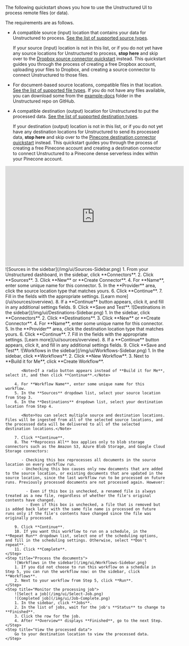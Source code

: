 The following quickstart shows you how to use the Unstructured UI to process remote files (or data).

The requirements are as follows.

- A compatible source (input) location that contains your data for Unstructured to process. [See the list of supported source types](/ui/connectors#sources).

  If your source (input) location is not in this list, or if you do not yet have any source locations for Unstructured to process, **stop here** and 
  skip over to the [Dropbox source connector quickstart](/ui/sources/dropbox-source-quickstart) instead. This quickstart 
  guides you through the process of creating a free Dropbox account, uploading your files to Dropbox, 
  and creating a source connector to connect Unstructured to those files.

- For document-based source locations, compatible files in that location. [See the list of supported file types](/ui/supported-file-types). If you do not have any files available, you can download some from the [example-docs](https://github.com/Unstructured-IO/unstructured-ingest/tree/main/example-docs) folder in the Unstructured repo on GitHub.
- A compatible destination (output) location for Unstructured to put the processed data. [See the list of supported destination types](/ui/connectors#destinations).

  If your destination (output) location is not in this list, or if you do not yet have any destination locations for Unstructured to send its processed data, **stop here** and 
  skip over to the [Pinecone destination connector quickstart](/ui/destinations/pinecone-destination-quickstart) instead. This quickstart 
  guides you through the process of creating a free Pinecone account 
  and creating a destination connector to connect Unstructured to a Pinecone dense serverless index within your Pinecone account.

<iframe
width="560"
height="315"
src="https://www.youtube.com/embed/Wn2FfHT6H-o"
title="YouTube video player"
frameborder="0"
allow="accelerometer; autoplay; clipboard-write; encrypted-media; gyroscope; picture-in-picture"
allowfullscreen
></iframe>


<Steps>
    <Step title="Sign up and sign in">
        <GetStartedSimpleUIOnly />
    </Step>
    <Step title="Set the source (input) location">
        ![Sources in the sidebar](/img/ui/Sources-Sidebar.png)
        1. From your Unstructured  dashboard, in the sidebar, click **Connectors**.
        2. Click **Sources**.
        3. Click **New** or **Create Connector**.
        4. For **Name**, enter some unique name for this connector.
        5. In the **Provider** area, click the source location type that matches yours.
        6. Click **Continue**.
        7. Fill in the fields with the appropriate settings. [Learn more](/ui/sources/overview).
        8. If a **Continue** button appears, click it, and fill in any additional settings fields.
        9. Click **Save and Test**. 
    </Step>
    <Step title="Set the destination (output) location">
        ![Destinations in the sidebar](/img/ui/Destinations-Sidebar.png)
        1. In the sidebar, click **Connectors**.
        2. Click **Destinations**.
        3. Click **New** or **Create Connector**.
        4. For **Name**, enter some unique name for this connector.
        5. In the **Provider** area, click the destination location type that matches yours.
        6. Click **Continue**.
        7. Fill in the fields with the appropriate settings. [Learn more](/ui/sources/overview).
        8. If a **Continue** button appears, click it, and fill in any additional settings fields.
        9. Click **Save and Test**. 
    </Step>
    <Step title="Define the workflow">
        ![Workflows in the sidebar](/img/ui/Workflows-Sidebar.png)
        1. In the sidebar, click **Workflows**.
        2. Click **New Workflow**.
        3. Next to **Build it for Me**, click **Create Workflow**.

           <Note>If a radio button appears instead of **Build it for Me**, select it, and then click **Continue**.</Note>

        4. For **Workflow Name**, enter some unique name for this workflow.
        5. In the **Sources** dropdown list, select your source location from Step 3.
        6. In the **Destinations** dropdown list, select your destination location from Step 4.

           <Note>You can select multiple source and destination locations. Files will be ingested from all of the selected source locations, and the processed data will be delivered to all of the selected destination locations.</Note>

        7. Click **Continue**.
        8. The **Reprocess All** box applies only to blob storage connectors such as the Amazon S3, Azure Blob Storage, and Google Cloud Storage connectors:

           - Checking this box reprocesses all documents in the source location on every workflow run.
           - Unchecking this box causes only new documents that are added to the source location, or existing documents that are updated in the source location, since the last workflow run to be processed on future runs. Previously processed documents are not processed again. However:

             - Even if this box is unchecked, a renamed file is always treated as a new file, regardless of whether the file's original contents have changed.
             - Even if this box is unchecked, a file that is removed but is added back later with the same file name is processed on future runs only if the file's contents have changed since the file was originally processed.

        9. Click **Continue**.
        10. If you want this workflow to run on a schedule, in the **Repeat Run** dropdown list, select one of the scheduling options, and fill in the scheduling settings. Otherwise, select **Don't repeat**.
        11. Click **Complete**.
    </Step>
    <Step title="Process the documents">
        ![Workflows in the sidebar](/img/ui/Workflows-Sidebar.png)
        1. If you did not choose to run this workflow on a schedule in Step 5, you can run the workflow now: on the sidebar, click **Workflows**.
        2. Next to your workflow from Step 5, click **Run**.
    </Step>
    <Step title="Monitor the processing job">
        ![Select a job](/img/ui/Select-Job.png)
        ![Completed job](/img/ui/Job-Complete.png)
        1. In the sidebar, click **Jobs**.
        2. In the list of jobs, wait for the job's **Status** to change to **Finished**.
        3. Click the row for the job.
        4. After **Overview** displays **Finished**, go to the next Step.
    </Step>
    <Step title="View the processed data">
        Go to your destination location to view the processed data.
    </Step>
</Steps>